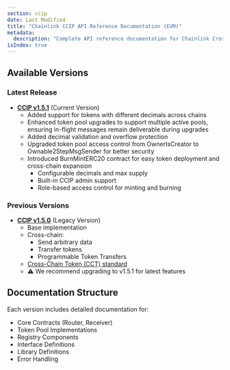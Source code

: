 ```yaml
---
section: ccip
date: Last Modified
title: "Chainlink CCIP API Reference Documentation (EVM)"
metadata:
  description: "Complete API reference documentation for Chainlink Cross-Chain Interoperability Protocol (CCIP) on EVM-based blockchains. Includes smart contracts, libraries, and interfaces for cross-chain messaging and token transfers."
isIndex: true
---
```



## Available Versions

### Latest Release

- **[CCIP v1.5.1](/ccip/api-reference/v1.5.1/)** (Current Version)
  - Added support for tokens with different decimals across chains
  - Enhanced token pool upgrades to support multiple active pools, ensuring in-flight messages remain deliverable during upgrades
  - Added decimal validation and overflow protection
  - Upgraded token pool access control from OwnerIsCreator to Ownable2StepMsgSender for better security
  - Introduced BurnMintERC20 contract for easy token deployment and cross-chain expansion
    - Configurable decimals and max supply
    - Built-in CCIP admin support
    - Role-based access control for minting and burning

### Previous Versions

- **[CCIP v1.5.0](/ccip/api-reference/v1.5.0/)** (Legacy Version)
  - Base implementation
  - Cross-chain:
    - Send arbitrary data
    - Transfer tokens
    - Programmable Token Transfers
  - [Cross-Chain Token (CCT) standard](/ccip/concepts/cross-chain-tokens)
  - ⚠️ We recommend upgrading to v1.5.1 for latest features

## Documentation Structure

Each version includes detailed documentation for:

- Core Contracts (Router, Receiver)
- Token Pool Implementations
- Registry Components
- Interface Definitions
- Library Definitions
- Error Handling
